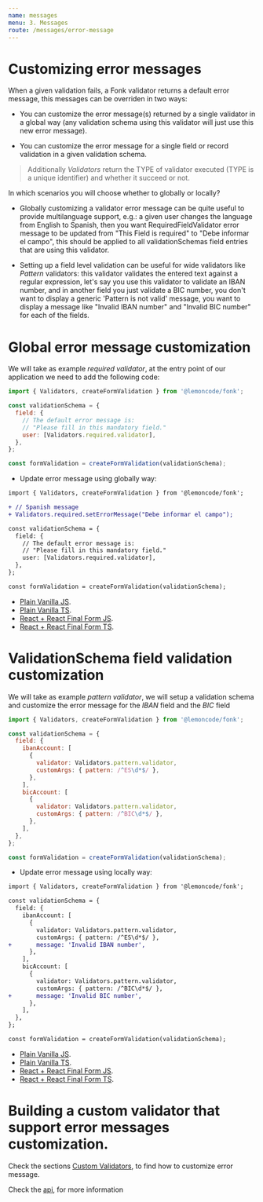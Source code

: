 ```yaml
---
name: messages
menu: 3. Messages
route: /messages/error-message
---
```


# Customizing error messages

When a given validation fails, a Fonk validator returns a default error message, this messages can be overriden
in two ways:

- You can customize the error message(s) returned by a single validator in a global way (any validation
  schema using this validator will just use this new error message).

- You can customize the error message for a single field or record validation in a given validation schema.

> Additionally _Validators_ return the TYPE of validator executed (TYPE is a unique identifier) and whether it succeed or not.

In which scenarios you will choose whether to globally or locally?

- Globally customizing a validator error message can be quite useful to provide multilanguage support, e.g.: a
  given user changes the language from English to Spanish, then you want RequiredFieldValidator error message
  to be updated from "This Field is required" to "Debe informar el campo", this should be applied to all
  validationSchemas field entries that are using this validator.

- Setting up a field level validation can be useful for wide validators like _Pattern_ validators: this validator
  validates the entered text against a regular expression, let's say you use this validator to validate an
  IBAN number, and in another field you just validate a BIC number, you don't want to display a generic
  'Pattern is not valid' message, you want to display a message like "Invalid IBAN number" and "Invalid BIC number"
  for each of the fields.

# Global error message customization

We will take as example _required validator_, at the entry point of our application we need to add the following
code:

```javascript
import { Validators, createFormValidation } from '@lemoncode/fonk';

const validationSchema = {
  field: {
    // The default error message is:
    // "Please fill in this mandatory field."
    user: [Validators.required.validator],
  },
};

const formValidation = createFormValidation(validationSchema);
```

- Update error message using globally way:

```diff
import { Validators, createFormValidation } from '@lemoncode/fonk';

+ // Spanish message
+ Validators.required.setErrorMessage("Debe informar el campo");

const validationSchema = {
  field: {
    // The default error message is:
    // "Please fill in this mandatory field."
    user: [Validators.required.validator],
  },
};

const formValidation = createFormValidation(validationSchema);
```

- [Plain Vanilla JS](https://codesandbox.io/s/github/lemoncode/fonk/tree/master/examples/docs/messages/js/vanilla/global-error-message).
- [Plain Vanilla TS](https://codesandbox.io/s/github/lemoncode/fonk/tree/master/examples/docs/messages/ts/vanilla/global-error-message).
- [React + React Final Form JS](https://codesandbox.io/s/github/lemoncode/fonk/tree/master/examples/docs/messages/js/react-final-form/global-error-message).
- [React + React Final Form TS](https://codesandbox.io/s/github/lemoncode/fonk/tree/master/examples/docs/messages/ts/react-final-form/global-error-message).

# ValidationSchema field validation customization

We will take as example _pattern validator_, we will setup a validation schema and customize the error
message for the _IBAN_ field and the _BIC_ field

```javascript
import { Validators, createFormValidation } from '@lemoncode/fonk';

const validationSchema = {
  field: {
    ibanAccount: [
      {
        validator: Validators.pattern.validator,
        customArgs: { pattern: /^ES\d*$/ },
      },
    ],
    bicAccount: [
      {
        validator: Validators.pattern.validator,
        customArgs: { pattern: /^BIC\d*$/ },
      },
    ],
  },
};

const formValidation = createFormValidation(validationSchema);
```

- Update error message using locally way:

```diff
import { Validators, createFormValidation } from '@lemoncode/fonk';

const validationSchema = {
  field: {
    ibanAccount: [
      {
        validator: Validators.pattern.validator,
        customArgs: { pattern: /^ES\d*$/ },
+       message: 'Invalid IBAN number',
      },
    ],
    bicAccount: [
      {
        validator: Validators.pattern.validator,
        customArgs: { pattern: /^BIC\d*$/ },
+       message: 'Invalid BIC number',
      },
    ],
  },
};

const formValidation = createFormValidation(validationSchema);
```

- [Plain Vanilla JS](https://codesandbox.io/s/github/lemoncode/fonk/tree/master/examples/docs/messages/js/vanilla/local-error-message).
- [Plain Vanilla TS](https://codesandbox.io/s/github/lemoncode/fonk/tree/master/examples/docs/messages/ts/vanilla/local-error-message).
- [React + React Final Form JS](https://codesandbox.io/s/github/lemoncode/fonk/tree/master/examples/docs/messages/js/react-final-form/local-error-message).
- [React + React Final Form TS](https://codesandbox.io/s/github/lemoncode/fonk/tree/master/examples/docs/messages/ts/react-final-form/local-error-message).

# Building a custom validator that support error messages customization.

Check the sections [Custom Validators](/validators/custom-validators-sync), to find how to customize error message.

Check the [api](/api), for more information
